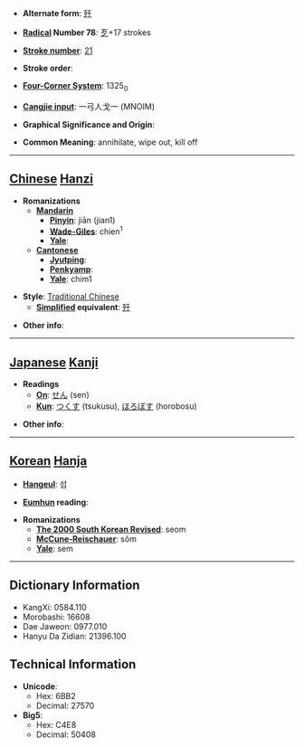 * '''Alternate form''': [[歼]]

* '''[[Wiktionary:Chinese radical index| Radical]] Number 78''': [[Wiktionary:Chinese radical index 歹|歹]]+17 strokes

* '''[[Wiktionary:Chinese total strokes index|Stroke number]]''': [[Wiktionary:Chinese total strokes index 21|21]]

* '''Stroke order''': 

* '''[[Wiktionary:Chinese four corner index|Four-Corner System]]''': 1325<sub>0</sub>

* '''[[Wiktionary:Chinese Cangjie index|Cangjie input]]''': 一弓人戈一 (MNOIM)

* '''Graphical Significance and Origin''': 

* '''Common Meaning''': annihilate, wipe out, kill off

----

== [[Chinese]] [[Hanzi]] ==

* '''Romanizations'''
** '''[[Mandarin]]'''
*** '''[[Pinyin]]''': jiān (jian1)
*** '''[[Wade-Giles]]''': chien<sup>1</sup>
*** '''[[Yale]]''': 
** '''[[Cantonese]]'''
*** '''[[Jyutping]]''':
*** '''[[Penkyamp]]''': 
*** '''[[Yale]]''': chim1

* '''Style''': [[Traditional Chinese]] 
** '''[[Simplified Chinese|Simplified]] equivalent''': [[歼]]

* '''Other info''': 

----

== [[Japanese]] [[Kanji]] ==

* '''Readings'''
** '''[[On]]''': [[せん]] (sen)
** '''[[Kun]]''': [[つくす]] (tsukusu), [[ほろぼす]] (horobosu)

* '''Other info''':  

----

== [[Korean]] [[Hanja]] ==

* '''[[Hangeul]]''': 섬

* '''[[Eumhun]] reading''': 

* '''Romanizations'''
** '''[[The 2000 South Korean Revised Romanization|The 2000 South Korean Revised]]''': seom
** '''[[McCune-Reischauer]]''': sŏm
** '''[[Yale]]''': sem

----

== Dictionary Information ==

* KangXi: 0584.110
* Morobashi: 16608
* Dae Jaweon: 0977.010
* Hanyu Da Zidian: 21396.100

== Technical Information ==

* '''Unicode''':
** Hex: 6BB2
** Decimal: 27570
* '''Big5''':
** Hex: C4E8
** Decimal: 50408